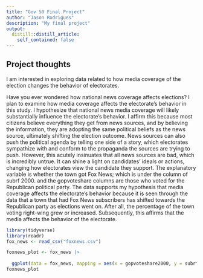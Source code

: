 ```yaml
---
title: "Gov 50 Final Project"
author: "Jason Rodrigues"
description: "My final project"
output:
  distill::distill_article:
    self_contained: false
---
```




## Project thoughts

I am interested in exploring data related to how media coverage of the election changes the behavior of electorates. 




Have you ever wondered how national news coverage affects elections? I plan to examine how media coverage affects the electorate's behavior in this study. I hypothesize that national news media coverage will likely substantially influence the electorate's behavior. I affirm this because most citizens believe everything they get from news sources, and by believing the information, they are adopting the same political beliefs as the news source, ultimately shifting the election outcome. News sources can also push the political agenda by telling one side of a story, which electorates sympathize with and conform to the propaganda the sources are trying to push. However, this acutely insinuates that all news sources are bad, which is incredibly untrue. It can shine a light on candidates' ideals or actions, changing how electorates view the candidate they support. The explanatory variable is whether the town got Fox News; which is under the column of subrf 2000. and the gopvoteshare columns are those who voted for the Republican political party. The data supports my hypothesis that media coverage affects the electorate's behavior because it is seen through the data that a town that had Fox News subscribers has shifted towards the Republican party as elections went on. After all, the percentage of the town voting right-wing grew or increased. Subsequently, this affirms that the media affects the behavior of the electorate.




```r
library(tidyverse)
library(readr)
fox_news <- read_csv("foxnews.csv")

foxnews_plot <- fox_news |>
  
  ggplot(data = fox_news, mapping = aes(x = gopvoteshare2000, y = subrf2000,)) + geom_point(position = "dodge") + labs(x = "Percent of those that voted the GOP party in 2020", y = "Share of those who had FOX news subscriptions")
foxnews_plot
```


